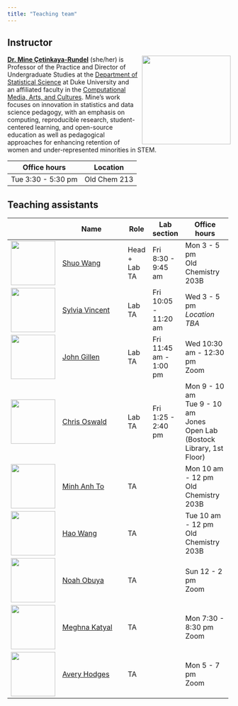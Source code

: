```yaml
---
title: "Teaching team"
---
```


## Instructor

![](images/team/mine.png){style="float:right;padding: 0 0 0 10px;" fig-alt="Headshot of Dr. Mine Çetinkaya-Rundel" width="200"}

[**Dr. Mine Çetinkaya-Rundel**](http://mine-cr.com/) (she/her) is Professor of the Practice and Director of Undergraduate Studies at the [Department of Statistical Science](https://stat.duke.edu/) at Duke University and an affiliated faculty in the [Computational Media, Arts, and Cultures](https://cmac.duke.edu/). Mine's work focuses on innovation in statistics and data science pedagogy, with an emphasis on computing, reproducible research, student-centered learning, and open-source education as well as pedagogical approaches for enhancing retention of women and under-represented minorities in STEM.

| Office hours       | Location     |
|--------------------|--------------|
| Tue 3:30 - 5:30 pm | Old Chem 213 |

## Teaching assistants

+--------------------------------------------+------------------------------------------------------------------------+---------------+------------------------+---------------------------------------------+
|                                            | Name                                                                   | Role          | Lab section            | Office hours                                |
+============================================+========================================================================+===============+========================+=============================================+
| ![](images/team/shuo.png){width="100"}     | [Shuo Wang](https://scholars.duke.edu/person/shuo.wang717)             | Head + Lab TA | Fri 8:30 - 9:45 am     | Mon 3 - 5 pm\                               |
|                                            |                                                                        |               |                        | Old Chemistry 203B                          |
+--------------------------------------------+------------------------------------------------------------------------+---------------+------------------------+---------------------------------------------+
| ![](images/team/sylvia.png){width="100"}   | [Sylvia Vincent](https://www.linkedin.com/in/sylvia-vincent-57b71917a) | Lab TA        | Fri 10:05 - 11:20 am   | Wed 3 - 5 pm\                               |
|                                            |                                                                        |               |                        | *Location TBA*                              |
+--------------------------------------------+------------------------------------------------------------------------+---------------+------------------------+---------------------------------------------+
| ![](images/team/john.png){width="100"}     | [John Gillen](https://www.linkedin.com/in/john-gillen-611471229/)      | Lab TA        | Fri 11:45 am - 1:00 pm | Wed 10:30 am - 12:30 pm\                    |
|                                            |                                                                        |               |                        | Zoom                                        |
+--------------------------------------------+------------------------------------------------------------------------+---------------+------------------------+---------------------------------------------+
| ![](images/team/chris.png){width="100"}    | [Chris Oswald](https://scholars.duke.edu/person/chris.oswald)          | Lab TA        | Fri 1:25 - 2:40 pm     | Mon 9 - 10 am\                              |
|                                            |                                                                        |               |                        | Tue 9 - 10 am\                              |
|                                            |                                                                        |               |                        | Jones Open Lab (Bostock Library, 1st Floor) |
+--------------------------------------------+------------------------------------------------------------------------+---------------+------------------------+---------------------------------------------+
| ![](images/team/minh-anh.png){width="100"} | [Minh Anh To](https://scholars.duke.edu/person/minhanh.to)             | TA            |                        | Mon 10 am - 12 pm\                          |
|                                            |                                                                        |               |                        | Old Chemistry 203B                          |
+--------------------------------------------+------------------------------------------------------------------------+---------------+------------------------+---------------------------------------------+
| ![](images/team/hao.png){width="100"}      | [Hao Wang](https://scholars.duke.edu/person/hao.wang)                  | TA            |                        | Tue 10 am - 12 pm\                          |
|                                            |                                                                        |               |                        | Old Chemistry 203B                          |
+--------------------------------------------+------------------------------------------------------------------------+---------------+------------------------+---------------------------------------------+
| ![](images/team/noah.png){width="100"}     | [Noah Obuya](https://www.linkedin.com/in/noah-obuya-5795b7228)         | TA            |                        | Sun 12 - 2 pm\                              |
|                                            |                                                                        |               |                        | Zoom                                        |
+--------------------------------------------+------------------------------------------------------------------------+---------------+------------------------+---------------------------------------------+
| ![](images/team/meghna.png){width="100"}   | [Meghna Katyal](https://www.linkedin.com/in/meghna-katyal-90bb13202)   | TA            |                        | Mon 7:30 - 8:30 pm\                         |
|                                            |                                                                        |               |                        | Zoom                                        |
+--------------------------------------------+------------------------------------------------------------------------+---------------+------------------------+---------------------------------------------+
| ![](images/team/avery.png){width="100"}    | [Avery Hodges](https://www.linkedin.com/in/avery-hodges-26824318a)     | TA            |                        | Mon 5 - 7 pm\                               |
|                                            |                                                                        |               |                        | Zoom                                        |
+--------------------------------------------+------------------------------------------------------------------------+---------------+------------------------+---------------------------------------------+

